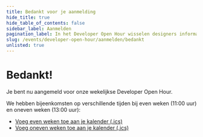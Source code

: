 ```yaml
---
title: Bedankt voor je aanmelding
hide_title: true
hide_table_of_contents: false
sidebar_label: Aanmelden
pagination_label: In het Developer Open Hour wisselen designers informatie, inzichten en tips met elkaar uit.
slug: /events/developer-open-hour/aanmelden/bedankt
unlisted: true
---
```


# Bedankt!

Je bent nu aangemeld voor onze wekelijkse Developer Open Hour.

We hebben bijeenkomsten op verschillende tijden bij even weken (11:00 uur) en oneven weken (13:00 uur):

- [Voeg even weken toe aan je kalender (.ics)](/developer-open-hour/developer-open-hour-even.ics)
- [Voeg oneven weken toe aan je kalender (.ics)](/developer-open-hour/developer-open-hour-oneven.ics)
